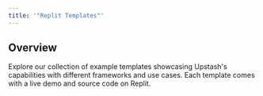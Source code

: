 ```yaml
---
title: '"Replit Templates"'
---
```

## Overview
Explore our collection of example templates showcasing Upstash's capabilities with different frameworks and use cases. Each template comes with a live demo and source code on Replit.